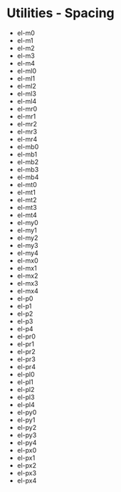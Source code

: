
<Meta title="Spacing" />

# Utilities - Spacing

- el-m0
- el-m1
- el-m2
- el-m3
- el-m4
- el-ml0
- el-ml1
- el-ml2
- el-ml3
- el-ml4
- el-mr0
- el-mr1
- el-mr2
- el-mr3
- el-mr4
- el-mb0
- el-mb1
- el-mb2
- el-mb3
- el-mb4
- el-mt0
- el-mt1
- el-mt2
- el-mt3
- el-mt4
- el-my0
- el-my1
- el-my2
- el-my3
- el-my4
- el-mx0
- el-mx1
- el-mx2
- el-mx3
- el-mx4
- el-p0
- el-p1
- el-p2
- el-p3
- el-p4
- el-pr0
- el-pr1
- el-pr2
- el-pr3
- el-pr4
- el-pl0
- el-pl1
- el-pl2
- el-pl3
- el-pl4
- el-py0
- el-py1
- el-py2
- el-py3
- el-py4
- el-px0
- el-px1
- el-px2
- el-px3
- el-px4
